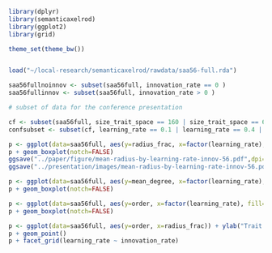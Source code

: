 ```r
library(dplyr)
library(semanticaxelrod)
library(ggplot2)
library(grid)

theme_set(theme_bw())


load("~/local-research/semanticaxelrod/rawdata/saa56-full.rda")

saa56fullnoinnov <- subset(saa56full, innovation_rate == 0 )
saa56fullinnov <- subset(saa56full, innovation_rate > 0 )

# subset of data for the conference presentation

cf <- subset(saa56full, size_trait_space == 160 | size_trait_space == 640 | size_trait_space == 2496 | size_trait_space == 62496 )
confsubset <- subset(cf, learning_rate == 0.1 | learning_rate == 0.4 | learning_rate == 0.9)


```


```r

p <- ggplot(data=saa56full, aes(y=radius_frac, x=factor(learning_rate), fill=factor(innovation_rate))) + ylab("Normalized Mean Trait Graph Radius") + xlab("Prerequisite Learning Rate") + labs(fill="Global Innovation Rate")
p + geom_boxplot(notch=FALSE)
ggsave("../paper/figure/mean-radius-by-learning-rate-innov-56.pdf",dpi=300)
ggsave("../presentation/images/mean-radius-by-learning-rate-innov-56.pdf",dpi=300)

```

```r

p <- ggplot(data=saa56full, aes(y=mean_degree, x=factor(learning_rate), fill=factor(innovation_rate))) + ylab("Mean Degree") + xlab("Prerequisite Learning Rate") + labs(fill="Global Innovation Rate")
p + geom_boxplot(notch=FALSE)

```

```r

p <- ggplot(data=saa56full, aes(y=order, x=factor(learning_rate), fill=factor(innovation_rate))) + ylab("Trait Tree Size") + xlab("Prerequisite Learning Rate") + labs(fill="Global Innovation Rate")
p + geom_boxplot(notch=FALSE)


```


```r
p <- ggplot(data=saa56full, aes(y=order, x=radius_frac)) + ylab("Trait Tree Size") + xlab("Normalized Mean Trait Graph Radius") 
p + geom_point()
p + facet_grid(learning_rate ~ innovation_rate)

```


